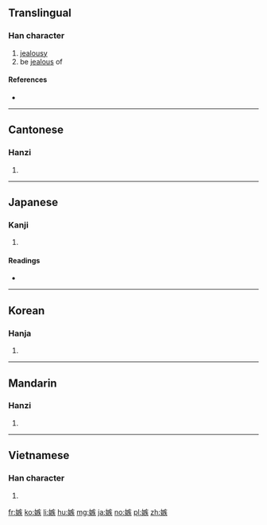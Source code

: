 ==Translingual==

===Han character===
{{Han char|rn=38|rad=女|as=10|sn=13|four=4043<sub>4</sub>|canj=女大人大 (VKOK)|ids=⿰[[女]][[疾]]}}

# [[jealousy]]
# be [[jealous]] of

====References====
* {{Han ref|kx=0269.020|dkj=06611|dj=0536.150|hdz=21073.010|uh=5AC9|ud=23241|bh=B6FA|bd=46842}}

----

==Cantonese==

===Hanzi===
{{yue-hanzi|jyut=[[zat6]]|y=jat6}}

# {{defn|lang=yue|sort=女10}}

----

==Japanese==

===Kanji===
{{ja-kanji|grade=|rs=女10}}

# {{defn|lang=ja|sort=女10}}

====Readings====
* {{ja-readings|on=[[しつ]] (shitsu)|kun=[[ねたむ]] (netamu), [[にくむ]] (nikumu)}}

----

==Korean==

===Hanja===
{{ko-hanja|hangeul=질|rv=jil|mr=chil}}

# {{defn|lang=ko|sort=女10}}

----

==Mandarin==

===Hanzi===
{{cmn-hanzi|pin=[[jí]] ([[ji2]])|wg=chi<sup>2</sup>}}

# {{defn|lang=cmn|sort=女10}}

----

==Vietnamese==

===Han character===
{{vi-hantu|[[tật]]|rs=女10}}

# {{defn|lang=vi|sort=女10}}

[[fr:嫉]]
[[ko:嫉]]
[[li:嫉]]
[[hu:嫉]]
[[mg:嫉]]
[[ja:嫉]]
[[no:嫉]]
[[pl:嫉]]
[[zh:嫉]]